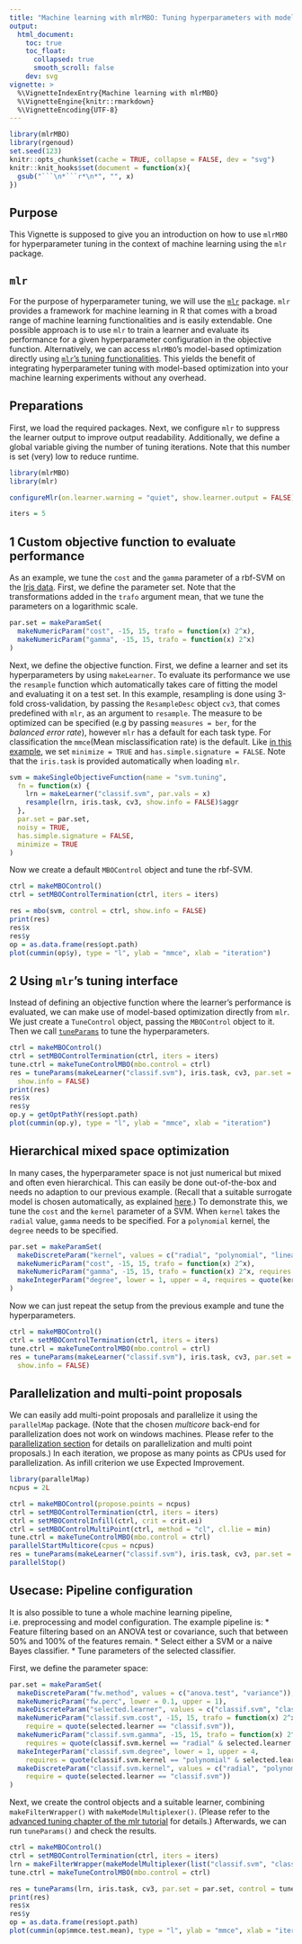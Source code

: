 ```yaml
---
title: "Machine learning with mlrMBO: Tuning hyperparameters with model-based optimization"
output:
  html_document:
    toc: true
    toc_float:
      collapsed: true
      smooth_scroll: false
    dev: svg
vignette: >
  %\VignetteIndexEntry{Machine learning with mlrMBO}
  %\VignetteEngine{knitr::rmarkdown}
  %\VignetteEncoding{UTF-8}
---
```


```r
library(mlrMBO)
library(rgenoud)
set.seed(123)
knitr::opts_chunk$set(cache = TRUE, collapse = FALSE, dev = "svg")
knitr::knit_hooks$set(document = function(x){
  gsub("```\n*```r*\n*", "", x)
})
```

## Purpose

This Vignette is supposed to give you an introduction on how to use `mlrMBO` for hyperparameter tuning in the context of machine learning using the `mlr` package.

## `mlr`

For the purpose of hyperparameter tuning, we will use the [`mlr`](/mlr-tutorial/devel/html/index.html) package.
`mlr` provides a framework for machine learning in R that comes with a broad range of machine learning functionalities and is easily extendable.
One possible approach is to use `mlr` to train a learner and evaluate its performance for a given hyperparameter configuration in the objective function.
Alternatively, we can access `mlrMBO`'s model-based optimization directly using [`mlr`'s tuning functionalities](/mlr-tutorial/devel/html/tune/index.html).
This yields the benefit of integrating hyperparameter tuning with model-based optimization into your machine learning experiments without any overhead.

## Preparations

First, we load the required packages.
Next, we configure `mlr` to suppress the learner output to improve output readability.
Additionally, we define a global variable giving the number of tuning iterations.
Note that this number is set (very) low to reduce runtime.

```r
library(mlrMBO)
library(mlr)

configureMlr(on.learner.warning = "quiet", show.learner.output = FALSE)

iters = 5
```

## 1 Custom objective function to evaluate performance

As an example, we tune the `cost` and the `gamma` parameter of a rbf-SVM on the [Iris data](https://en.wikipedia.org/wiki/Iris_flower_data_set).
First, we define the parameter set.
Note that the transformations added in the `trafo` argument mean, that we tune the parameters on a logarithmic scale.

```r
par.set = makeParamSet(
  makeNumericParam("cost", -15, 15, trafo = function(x) 2^x),
  makeNumericParam("gamma", -15, 15, trafo = function(x) 2^x)
)
```

Next, we define the objective function.
First, we define a learner and set its hyperparameters by using `makeLearner`.
To evaluate its performance we use the `resample` function which automatically takes care of fitting the model and evaluating it on a test set.
In this example, resampling is done using 3-fold cross-validation, by passing the `ResampleDesc` object `cv3`, that comes predefined with `mlr`, as an argument to `resample`.
The measure to be optimized can be specified (e.g by passing `measures = ber`, for the *balanced error rate*), however `mlr` has a default for each task type.
For classification the `mmce`(Mean misclassification rate) is the default.
Like [in this example](mixed_space_optimization.html "Mixed Space Optimization"), we set `minimize = TRUE` and `has.simple.signature = FALSE`.
Note that the `iris.task` is provided automatically when loading `mlr`.

```r
svm = makeSingleObjectiveFunction(name = "svm.tuning",
  fn = function(x) {
    lrn = makeLearner("classif.svm", par.vals = x)
    resample(lrn, iris.task, cv3, show.info = FALSE)$aggr
  },
  par.set = par.set,
  noisy = TRUE,
  has.simple.signature = FALSE,
  minimize = TRUE
)
```

Now we create a default `MBOControl` object and tune the rbf-SVM.

```r
ctrl = makeMBOControl()
ctrl = setMBOControlTermination(ctrl, iters = iters)

res = mbo(svm, control = ctrl, show.info = FALSE)
print(res)
res$x
res$y
op = as.data.frame(res$opt.path)
plot(cummin(op$y), type = "l", ylab = "mmce", xlab = "iteration")
```


## 2 Using `mlr`'s tuning interface

Instead of defining an objective function where the learner's performance is evaluated, we can make use of model-based optimization directly from `mlr`.
We just create a `TuneControl` object, passing the `MBOControl` object to it.
Then we call [`tuneParams`](/mlr-tutorial/devel/html/tune/index.html) to tune the hyperparameters.

```r
ctrl = makeMBOControl()
ctrl = setMBOControlTermination(ctrl, iters = iters)
tune.ctrl = makeTuneControlMBO(mbo.control = ctrl)
res = tuneParams(makeLearner("classif.svm"), iris.task, cv3, par.set = par.set, control = tune.ctrl,
  show.info = FALSE)
print(res)
res$x
res$y
op.y = getOptPathY(res$opt.path)
plot(cummin(op.y), type = "l", ylab = "mmce", xlab = "iteration")
```

## Hierarchical mixed space optimization

In many cases, the hyperparameter space is not just numerical but mixed and often even hierarchical.
This can easily be done out-of-the-box and needs no adaption to our previous example.
(Recall that a suitable surrogate model is chosen automatically, as explained [here](../mlrMBO.html#surrogate-model).)
To demonstrate this, we tune the `cost` and the `kernel` parameter of a SVM.
When `kernel` takes the `radial` value, `gamma` needs to be specified.
For a `polynomial` kernel, the `degree` needs to be specified.

```r
par.set = makeParamSet(
  makeDiscreteParam("kernel", values = c("radial", "polynomial", "linear")),
  makeNumericParam("cost", -15, 15, trafo = function(x) 2^x),
  makeNumericParam("gamma", -15, 15, trafo = function(x) 2^x, requires = quote(kernel == "radial")),
  makeIntegerParam("degree", lower = 1, upper = 4, requires = quote(kernel == "polynomial"))
)
```

Now we can just repeat the setup from the previous example and tune the hyperparameters.

```r
ctrl = makeMBOControl()
ctrl = setMBOControlTermination(ctrl, iters = iters)
tune.ctrl = makeTuneControlMBO(mbo.control = ctrl)
res = tuneParams(makeLearner("classif.svm"), iris.task, cv3, par.set = par.set, control = tune.ctrl,
  show.info = FALSE)
```

## Parallelization and multi-point proposals

We can easily add multi-point proposals and parallelize it using the `parallelMap` package.
(Note that the chosen *multicore* back-end for parallelization does not work on windows machines.
Please refer to the [parallelization section](parallelization.html) for details on parallelization and multi point proposals.)
In each iteration, we propose as many points as CPUs used for parallelization.
As infill criterion we use Expected Improvement.

```r
library(parallelMap)
ncpus = 2L

ctrl = makeMBOControl(propose.points = ncpus)
ctrl = setMBOControlTermination(ctrl, iters = iters)
ctrl = setMBOControlInfill(ctrl, crit = crit.ei)
ctrl = setMBOControlMultiPoint(ctrl, method = "cl", cl.lie = min)
tune.ctrl = makeTuneControlMBO(mbo.control = ctrl)
parallelStartMulticore(cpus = ncpus)
res = tuneParams(makeLearner("classif.svm"), iris.task, cv3, par.set = par.set, control = tune.ctrl, show.info = FALSE)
parallelStop()
```

## Usecase: Pipeline configuration

It is also possible to tune a whole machine learning pipeline, i.e. preprocessing and model configuration.
The example pipeline is:
  * Feature filtering based on an ANOVA test or covariance, such that between 50% and 100% of the features remain.
  * Select either a SVM or a naive Bayes classifier.
  * Tune parameters of the selected classifier.

First, we define the parameter space:

```r
par.set = makeParamSet(
  makeDiscreteParam("fw.method", values = c("anova.test", "variance")),
  makeNumericParam("fw.perc", lower = 0.1, upper = 1),
  makeDiscreteParam("selected.learner", values = c("classif.svm", "classif.naiveBayes")),
  makeNumericParam("classif.svm.cost", -15, 15, trafo = function(x) 2^x,
    require = quote(selected.learner == "classif.svm")),
  makeNumericParam("classif.svm.gamma", -15, 15, trafo = function(x) 2^x,
    requires = quote(classif.svm.kernel == "radial" & selected.learner == "classif.svm")),
  makeIntegerParam("classif.svm.degree", lower = 1, upper = 4,
    requires = quote(classif.svm.kernel == "polynomial" & selected.learner == "classif.svm")),
  makeDiscreteParam("classif.svm.kernel", values = c("radial", "polynomial", "linear"),
    require = quote(selected.learner == "classif.svm"))
)
```

Next, we create the control objects and a suitable learner, combining `makeFilterWrapper()` with `makeModelMultiplexer()`.
(Please refer to the [advanced tuning chapter of the mlr tutorial](/mlr-tutorial/devel/html/advanced_tune/index.html#tuning-across-whole-model-spaces-with-modelmultiplexer) for details.)
Afterwards, we can run `tuneParams()` and check the results.

```r
ctrl = makeMBOControl()
ctrl = setMBOControlTermination(ctrl, iters = iters)
lrn = makeFilterWrapper(makeModelMultiplexer(list("classif.svm", "classif.naiveBayes")))
tune.ctrl = makeTuneControlMBO(mbo.control = ctrl)

res = tuneParams(lrn, iris.task, cv3, par.set = par.set, control = tune.ctrl, show.info = FALSE)
print(res)
res$x
res$y
op = as.data.frame(res$opt.path)
plot(cummin(op$mmce.test.mean), type = "l", ylab = "mmce", xlab = "iteration")

```
